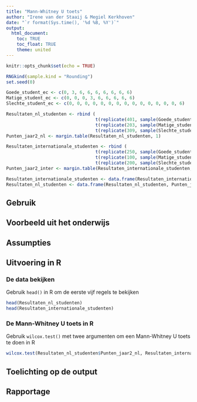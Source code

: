 ```yaml
---
title: "Mann-Whitney U toets"
author: "Irene van der Staaij & Megiel Kerkhoven"
date: "`r format(Sys.time(), '%d %B, %Y')`"
output: 
  html_document:
    toc: TRUE
    toc_float: TRUE
    theme: united
---
```


```r
knitr::opts_chunk$set(echo = TRUE)
```


```r
RNGkind(sample.kind = "Rounding")
set.seed(0)

Goede_student_ec <- c(0, 3, 6, 6, 6, 6, 6, 6, 6)
Matige_student_ec <- c(0, 0, 0, 3, 6, 6, 6, 6, 6)
Slechte_student_ec <- c(0, 0, 0, 0, 0, 0, 0, 0, 0, 0, 0, 0, 0, 0, 6)

Resultaten_nl_studenten <- rbind (
                                  t(replicate(401, sample(Goede_student_ec, 11, replace = TRUE))), 
                                  t(replicate(203, sample(Matige_student_ec, 11, replace = TRUE))),
                                  t(replicate(309, sample(Slechte_student_ec, 11, replace = TRUE))))
Punten_jaar2_nl <- margin.table(Resultaten_nl_studenten, 1)

Resultaten_internationale_studenten <- rbind (
                                  t(replicate(250, sample(Goede_student_ec, 11, replace = TRUE))), 
                                  t(replicate(100, sample(Matige_student_ec, 11, replace = TRUE))),
                                  t(replicate(200, sample(Slechte_student_ec, 11, replace = TRUE))))
Punten_jaar2_inter <- margin.table(Resultaten_internationale_studenten, 1)

Resultaten_internationale_studenten <- data.frame(Resultaten_internationale_studenten, Punten_jaar2_inter)
Resultaten_nl_studenten <- data.frame(Resultaten_nl_studenten, Punten_jaar2_nl)

```

## Gebruik

## Voorbeeld uit het onderwijs

## Assumpties

## Uitvoering in R

### De data bekijken
Gebruik `head()` in R om de eerste vijf regels te bekijken
```r
head(Resultaten_nl_studenten)
head(Resultaten_internationale_studenten)
```

### De Mann-Whitney U toets in R
Gebruik `wilcox.test()` met twee argumenten om een Mann-Whitney U toets te doen in R
```r
wilcox.test(Resultaten_nl_studenten$Punten_jaar2_nl, Resultaten_internationale_studenten$Punten_jaar2)
```

## Toelichting op de output

## Rapportage

